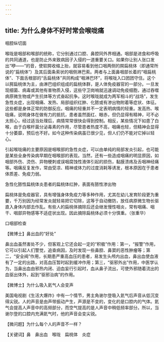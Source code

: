 ```yaml
---
---
---
```

title: 为什么身体不好时常会喉咙痛
---




咽腔纵切面



喉咙是咽部和喉部的统称，它分别通过口腔、鼻腔同外界相通。咽部是进食和呼吸的共同通道，也是防止外来致病因子入侵的一道重要关口。如果你让别人张口发出“咿——”的音，使软腭收缩上抬，就容易看到他口咽两侧的腭扁桃体（即通常所说的“扁桃体”）及其后面条索状的咽侧淋巴索。两者与上面鼻咽部长着的“咽扁桃体”、下面舌根部的“舌扁桃体”共同构成“咽淋巴环”，将喉咙入口团团守住。这个以腭扁桃体为主，由淋巴组织组成的扁桃体群，是人体免疫器官的一部分。一旦发现细菌、病毒或其他有害物质入侵，这些守卫岗哨就迅速调动免疫细胞，通过吞噬病原微生物或产生抗体等方式奋起抗争。这时喉咙就成为两军相斗的“战场”，发生急性炎症，出现咽痛、发热、局部组织红肿、化脓或有渗出物附着等症状、体征。这些都是身体正常的防御反应。咽痛的轻重并不一定表明病情的轻重。发高热、喉咙痛，说明身体在做有力的抵抗，患者虽然面红、眼赤，但仍显得有精神，可不必太担心，经过适当处理后，病情常常很快会得到控制。相反，某些情况下如患了白喉，由于白喉杆菌分泌毒素的作用，尽管患者热度不高，咽痛也轻，但精神会显得十分萎靡，预后也不好。如今这种传染病虽已很少见，但人们仍不能对它掉以轻心。

引起喉咙痛的主要原因是咽喉部的急性炎症，可以由单纯的局部发炎引起，也可能是某些全身传染病早期在咽喉部的表现。当然，还有一些造成咽痛的明显原因，如咽部外伤、烫伤、异物梗刺或误咽腐蚀性液体引起的损伤，黏膜溃疡及舌咽神经痛等。咽痛反复发作，常由受凉、精神或体力的过度消耗等诱发，根本原因在于患者体质差、免疫力弱。

急性化脓性扁桃体炎患者的扁桃体红肿，表面有脓性渗出物



扁桃体是免疫器官，具有增强身体免疫力等多种作用，尤其在幼儿发育阶段更为重要，千万别因为经常发炎就轻易把它切除，这等于自动撤防，放任病原微生物长驱直入身体内部去作乱。有些人的扁桃体摘除后还会继发慢性咽炎，常有咽痛、咽干、咽部异物感等不适症状出现。因此摘除扁桃体必须十分慎重。（张重华）

口咽部检查





【微博士】鼻出血的“好处”

鼻出血虽然害处不少，但客观上它还会起一定的“积极”作用：第一，“报警”作用，它可以引起人们警觉，追查病因，及时发现一些鼻腔、鼻窦的恶性肿瘤等；第二，“安全阀”作用，长期患严重高血压的患者，易发生头颅内出血，鼻出血使血液有了一定的出路，对高血压暂时起到缓冲作用；第三，“驱邪外出”作用，中医学认为，当鼻出血由邪热内闭、迫血妄行引起时，血从鼻子流出，可使外邪随着流出的血驱出体外，起到“驱邪治病”的作用。

【微博士】为什么吸入氦气人会变声



美国电视剧《生活大爆炸》中有一个情节，男主角谢尔登吸入氦气后声音从低沉变得尖锐。人的声音是由声带振动产生，声源是不变的，变化的是口腔内的气体。氦气会提高人声音中的高频部分，而空气提高的是人声音中稍低频率部分。所以，当谢尔登的口腔内充满氦气时，他的声音会变尖锐。

【微问题】为什么每个人的声音不一样？

【关键词】鼻　鼻出血　喉咙　扁桃体　炎症